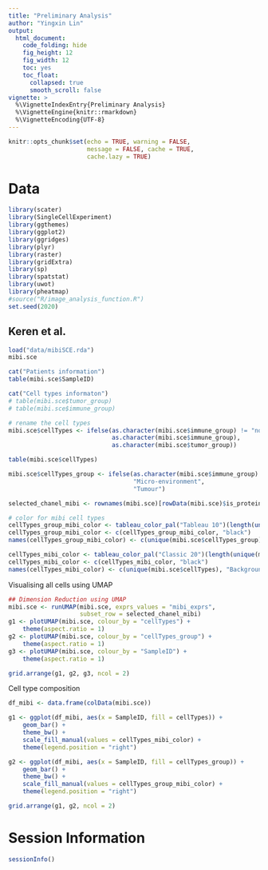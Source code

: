 ```yaml
---
title: "Preliminary Analysis"
author: "Yingxin Lin"
output: 
  html_document:
    code_folding: hide
    fig_height: 12
    fig_width: 12
    toc: yes
    toc_float:
      collapsed: true
      smooth_scroll: false
vignette: >
  %\VignetteIndexEntry{Preliminary Analysis}
  %\VignetteEngine{knitr::rmarkdown}
  %\VignetteEncoding{UTF-8}
---
```

  
  
```r
knitr::opts_chunk$set(echo = TRUE, warning = FALSE, 
                      message = FALSE, cache = TRUE, 
                      cache.lazy = TRUE)
```


# Data 

```r
library(scater)
library(SingleCellExperiment)
library(ggthemes)
library(ggplot2)
library(ggridges)
library(plyr)
library(raster)
library(gridExtra)
library(sp)
library(spatstat)
library(uwot)
library(pheatmap)
#source("R/image_analysis_function.R")
set.seed(2020)
```


## Keren et al. 


```r
load("data/mibiSCE.rda")
mibi.sce
```


```r
cat("Patients information")
table(mibi.sce$SampleID)

cat("Cell types informaton")
# table(mibi.sce$tumor_group)
# table(mibi.sce$immune_group)

# rename the cell types
mibi.sce$cellTypes <- ifelse(as.character(mibi.sce$immune_group) != "not immune",
                             as.character(mibi.sce$immune_group),
                             as.character(mibi.sce$tumor_group))

table(mibi.sce$cellTypes)

mibi.sce$cellTypes_group <- ifelse(as.character(mibi.sce$immune_group) != "not immune",
                                   "Micro-environment",
                                   "Tumour")

selected_chanel_mibi <- rownames(mibi.sce)[rowData(mibi.sce)$is_protein == 1]

```


```r
# color for mibi cell types
cellTypes_group_mibi_color <- tableau_color_pal("Tableau 10")(length(unique(mibi.sce$cellTypes_group)))
cellTypes_group_mibi_color <- c(cellTypes_group_mibi_color, "black")
names(cellTypes_group_mibi_color) <- c(unique(mibi.sce$cellTypes_group), "Background")

cellTypes_mibi_color <- tableau_color_pal("Classic 20")(length(unique(mibi.sce$cellTypes)))
cellTypes_mibi_color <- c(cellTypes_mibi_color, "black")
names(cellTypes_mibi_color) <- c(unique(mibi.sce$cellTypes), "Background")
```



Visualising all cells using UMAP

```r
## Dimension Reduction using UMAP
mibi.sce <- runUMAP(mibi.sce, exprs_values = "mibi_exprs", 
                    subset_row = selected_chanel_mibi)
g1 <- plotUMAP(mibi.sce, colour_by = "cellTypes") +
    theme(aspect.ratio = 1)
g2 <- plotUMAP(mibi.sce, colour_by = "cellTypes_group") +
    theme(aspect.ratio = 1)
g3 <- plotUMAP(mibi.sce, colour_by = "SampleID") +
    theme(aspect.ratio = 1)

grid.arrange(g1, g2, g3, ncol = 2)
```



Cell type composition 

```r
df_mibi <- data.frame(colData(mibi.sce))

g1 <- ggplot(df_mibi, aes(x = SampleID, fill = cellTypes)) +
    geom_bar() +
    theme_bw() +
    scale_fill_manual(values = cellTypes_mibi_color) +
    theme(legend.position = "right")

g2 <- ggplot(df_mibi, aes(x = SampleID, fill = cellTypes_group)) +
    geom_bar() +
    theme_bw() +
    scale_fill_manual(values = cellTypes_group_mibi_color) +
    theme(legend.position = "right")

grid.arrange(g1, g2, ncol = 2)
```


<!-- ## Jackson et al. -->

<!-- ```{r eval = FALSE} -->
<!-- source("basel_preprocessing.R") -->
<!-- ``` -->

<!-- ```{r} -->
<!-- sc_mat <- readRDS("data/basel_sc_mat.rds") -->
<!-- pg <- readRDS("data/basel_pg.rds") -->
<!-- meta <- readRDS("data/basel_meta.rds") -->
<!-- selected_chanel <- readRDS("data/basel_selected_chanel.rds") -->
<!-- dim(sc_mat) -->


<!-- sc_mat_norm <- apply(sc_mat, 2, scale) -->
<!-- ``` -->


<!-- ```{r eval = FALSE} -->
<!-- umap <- uwot::umap(sc_mat_norm[, selected_chanel]) -->
<!-- saveRDS(umap, file = "data/basel_umap.rds") -->
<!-- ``` -->


<!-- ```{r} -->
<!-- # color for mibi cell types -->

<!-- cellTypes_basel_color <- sort(c(tableau_color_pal("Classic 20")(20), -->
<!--                                 tableau_color_pal("Summer")(5))) -->
<!-- cellTypes_basel_color <- c(cellTypes_basel_color, "black") -->
<!-- names(cellTypes_basel_color) <- c(unique(pg$cluster_name), "Background") -->
<!-- ``` -->


<!-- Visualising all cells using UMAP -->

<!-- ```{r fig.height=8} -->
<!-- basel_umap <- readRDS("data/basel_umap.rds") -->
<!-- library(scattermore) -->

<!-- pg$UMAP1 <- basel_umap[, 1] -->
<!-- pg$UMAP2 <- basel_umap[, 2] -->
<!-- g1 <- ggplot(pg, aes(x = UMAP1, y = UMAP2, color = cluster_name)) +  -->
<!--   geom_scattermore() + -->
<!--   theme_bw() + -->
<!--   theme(aspect.ratio = 1) + -->
<!--   scale_color_manual(values = cellTypes_basel_color) + -->
<!--   labs(color = "Cell Type") -->
<!-- g1 -->

<!-- g2 <- ggplot(pg, aes(x = UMAP1, y = UMAP2, color = cluster_type)) +  -->
<!--   geom_scattermore() + -->
<!--   theme_bw() + -->
<!--   theme(aspect.ratio = 1) + -->
<!--   scale_color_tableau() + -->
<!--   labs(color = "Cell Type") -->
<!-- g2 -->
<!-- ``` -->


<!-- Cell type composition  -->

<!-- ```{r fig.height=8} -->
<!-- df_basel <- data.frame(pg) -->

<!-- g1 <- ggplot(df_basel, aes(x = core, fill = cluster_name)) + -->
<!--   geom_bar() + -->
<!--   theme_bw() + -->
<!--   scale_fill_manual(values = cellTypes_basel_color) + -->
<!--   theme(legend.position = "right", -->
<!--         axis.text.x = element_blank()) -->
<!-- g1 -->

<!-- g2 <- ggplot(df_basel, aes(x = core, fill = cluster_type)) + -->
<!--   geom_bar() + -->
<!--   theme_bw() + -->
<!--   scale_fill_tableau() + -->
<!--   theme(legend.position = "right", -->
<!--         axis.text.x = element_blank()) -->
<!-- g2 -->
<!-- ``` -->



<!-- # Overlapped features between two datasets -->

<!-- ```{r} -->
<!-- # intersect(colnames(sc_mat), rownames(mibi.sce)) -->
<!-- # colnames(sc_mat)[!colnames(sc_mat) %in% rownames(mibi.sce)] -->
<!-- rownames(mibi.sce)[!rownames(mibi.sce) %in% colnames(sc_mat)] -->
<!-- rownames(mibi.sce)[rownames(mibi.sce) == "phospho-S6"] <- "pS6" -->
<!-- rownames(mibi.sce)[rownames(mibi.sce) == "CD31"] <- "vWF" -->
<!-- rownames(mibi.sce)[rownames(mibi.sce) == "Pan-Keratin"] <- "panCK" -->
<!-- common_anti <- intersect(colnames(sc_mat), rownames(mibi.sce)) -->
<!-- cat("Common protein between two datasets") -->
<!-- common_anti -->
<!-- length(common_anti)  -->
<!-- ``` -->

<!-- ```{r} -->
<!-- mibi_exprs <- assay(mibi.sce, "mibi_exprs") -->
<!-- mibi_exprs_common <- mibi_exprs[common_anti, ] -->
<!-- sc_mat_common <- t(sc_mat_norm[, common_anti]) -->
<!-- ``` -->



<!-- ```{r eval = FALSE} -->
<!-- umap_common <- uwot::umap(t(sc_mat_common)) -->
<!-- saveRDS(umap_common, file = "../../sc-targeted-proteomics/output/basel_umap_common.rds") -->

<!-- umap_mibi_common <- uwot::umap(t(mibi_exprs_common)) -->
<!-- saveRDS(umap_mibi_common, file = "../../sc-targeted-proteomics/output/mibi_umap_common.rds") -->
<!-- ``` -->


<!-- ```{r} -->
<!-- basel_umap_common <- readRDS("../../sc-targeted-proteomics/output/basel_umap_common.rds") -->

<!-- pg$UMAP1_common <- basel_umap_common[, 1] -->
<!-- pg$UMAP2_common <- basel_umap_common[, 2] -->
<!-- g1 <- ggplot(pg, aes(x = UMAP1_common, y = UMAP2_common, color = cluster_name)) +  -->
<!--   geom_scattermore() + -->
<!--   theme_bw() + -->
<!--   theme(aspect.ratio = 1) + -->
<!--   scale_color_manual(values = cellTypes_basel_color) + -->
<!--   labs(color = "Cell Type") -->
<!-- g1 -->

<!-- g2 <- ggplot(pg, aes(x = UMAP1_common, y = UMAP2_common, color = cluster_type)) +  -->
<!--   geom_scattermore() + -->
<!--   theme_bw() + -->
<!--   theme(aspect.ratio = 1) + -->
<!--   scale_color_tableau() + -->
<!--   labs(color = "Cell Type") -->

<!-- g2 -->
<!-- ``` -->



<!-- ```{r} -->
<!-- mibi_umap_common <- readRDS("../../sc-targeted-proteomics/output/mibi_umap_common.rds") -->

<!-- df_mibi$UMAP1_common <- mibi_umap_common[, 1] -->
<!-- df_mibi$UMAP2_common <- mibi_umap_common[, 2] -->
<!-- g1 <- ggplot(df_mibi, aes(x = UMAP1_common, y = UMAP2_common, color = cellTypes)) +  -->
<!--   geom_scattermore() + -->
<!--   theme_bw() + -->
<!--   theme(aspect.ratio = 1) + -->
<!--   scale_color_manual(values = cellTypes_mibi_color) + -->
<!--   labs(color = "Cell Type") -->
<!-- g1 -->

<!-- g2 <- ggplot(df_mibi, aes(x = UMAP1_common, y = UMAP2_common, color = cellTypes_group)) +  -->
<!--   geom_scattermore() + -->
<!--   theme_bw() + -->
<!--   theme(aspect.ratio = 1) + -->
<!--   scale_color_tableau() + -->
<!--   labs(color = "Cell Type") -->

<!-- g2 -->
<!-- ``` -->



# Session Information

```r
sessionInfo()
```




